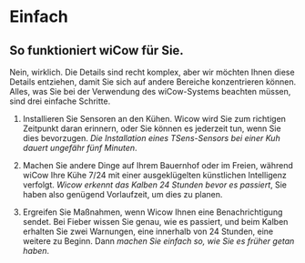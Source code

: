 # Einfach

## So funktioniert wiCow für Sie.

Nein, wirklich. Die Details sind recht komplex, aber wir möchten Ihnen diese 
Details entziehen, damit Sie sich auf andere Bereiche konzentrieren können. 
Alles, was Sie bei der Verwendung des wiCow-Systems beachten müssen, sind 
drei einfache Schritte.

1. Installieren Sie Sensoren an den Kühen. Wicow wird Sie zum richtigen Zeitpunkt 
daran erinnern, oder Sie können es jederzeit tun, wenn Sie dies bevorzugen. 
*Die Installation eines TSens-Sensors bei einer Kuh dauert ungefähr fünf Minuten*.

2. Machen Sie andere Dinge auf Ihrem Bauernhof oder im Freien, während wiCow 
Ihre Kühe 7/24 mit einer ausgeklügelten künstlichen Intelligenz verfolgt. 
*Wicow erkennt das Kalben 24 Stunden bevor es passiert*, Sie haben also 
genügend Vorlaufzeit, um dies zu planen.

3. Ergreifen Sie Maßnahmen, wenn Wicow Ihnen eine Benachrichtigung sendet. 
Bei Fieber wissen Sie genau, wie es passiert, und beim Kalben erhalten Sie 
zwei Warnungen, eine innerhalb von 24 Stunden, eine weitere zu Beginn. 
Dann *machen Sie einfach so, wie Sie es früher getan haben*.
